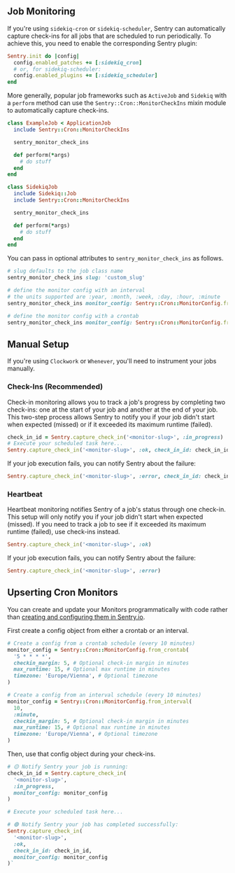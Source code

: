 ## Job Monitoring

If you're using `sidekiq-cron` or `sidekiq-scheduler`, Sentry can automatically
capture check-ins for all jobs that are scheduled to run periodically. To
achieve this, you need to enable the corresponding Sentry plugin:

```rb
Sentry.init do |config|
  config.enabled_patches += [:sidekiq_cron]
  # or, for sidekiq-scheduler:
  config.enabled_plugins += [:sidekiq_scheduler]
end
```

More generally, popular job frameworks such as `ActiveJob` and `Sidekiq` with
a `perform` method can use the `Sentry::Cron::MonitorCheckIns` mixin module
to automatically capture check-ins.

```rb {tabTitle: ActiveJob}
class ExampleJob < ApplicationJob
  include Sentry::Cron::MonitorCheckIns

  sentry_monitor_check_ins

  def perform(*args)
    # do stuff
  end
end
```

```rb {tabTitle: Sidekiq}
class SidekiqJob
  include Sidekiq::Job
  include Sentry::Cron::MonitorCheckIns

  sentry_monitor_check_ins

  def perform(*args)
    # do stuff
  end
end
```

You can pass in optional attributes to `sentry_monitor_check_ins` as follows.

```rb
# slug defaults to the job class name
sentry_monitor_check_ins slug: 'custom_slug'

# define the monitor config with an interval
# the units supported are :year, :month, :week, :day, :hour, :minute
sentry_monitor_check_ins monitor_config: Sentry::Cron::MonitorConfig.from_interval(1, :minute)

# define the monitor config with a crontab
sentry_monitor_check_ins monitor_config: Sentry::Cron::MonitorConfig.from_crontab('5 * * * *')
```

## Manual Setup

If you're using `Clockwork` or `Whenever`, you'll need to instrument your jobs
manually.

### Check-Ins (Recommended)

Check-in monitoring allows you to track a job's progress by completing two check-ins: one at the start of your job and another at the end of your job. This two-step process allows Sentry to notify you if your job didn't start when expected (missed) or if it exceeded its maximum runtime (failed).

```ruby
check_in_id = Sentry.capture_check_in('<monitor-slug>', :in_progress)
# Execute your scheduled task here...
Sentry.capture_check_in('<monitor-slug>', :ok, check_in_id: check_in_id)
```

If your job execution fails, you can notify Sentry about the failure:

```ruby
Sentry.capture_check_in('<monitor-slug>', :error, check_in_id: check_in_id)
```

### Heartbeat

Heartbeat monitoring notifies Sentry of a job's status through one check-in. This setup will only notify you if your job didn't start when expected (missed). If you need to track a job to see if it exceeded its maximum runtime (failed), use check-ins instead.

```ruby
Sentry.capture_check_in('<monitor-slug>', :ok)
```

If your job execution fails, you can notify Sentry about the failure:

```ruby
Sentry.capture_check_in('<monitor-slug>', :error)
```

## Upserting Cron Monitors

You can create and update your Monitors programmatically with code
rather than [creating and configuring them in Sentry.io](https://sentry.io/crons/create/).

First create a config object from either a crontab or an interval.

```ruby
# Create a config from a crontab schedule (every 10 minutes)
monitor_config = Sentry::Cron::MonitorConfig.from_crontab(
  '5 * * * *',
  checkin_margin: 5, # Optional check-in margin in minutes
  max_runtime: 15, # Optional max runtime in minutes
  timezone: 'Europe/Vienna', # Optional timezone
)

# Create a config from an interval schedule (every 10 minutes)
monitor_config = Sentry::Cron::MonitorConfig.from_interval(
  10,
  :minute,
  checkin_margin: 5, # Optional check-in margin in minutes
  max_runtime: 15, # Optional max runtime in minutes
  timezone: 'Europe/Vienna', # Optional timezone
)
```

Then, use that config object during your check-ins.

```ruby
# 🟡 Notify Sentry your job is running:
check_in_id = Sentry.capture_check_in(
  '<monitor-slug>',
  :in_progress,
  monitor_config: monitor_config
)

# Execute your scheduled task here...

# 🟢 Notify Sentry your job has completed successfully:
Sentry.capture_check_in(
  '<monitor-slug>',
  :ok,
  check_in_id: check_in_id,
  monitor_config: monitor_config
)`
```
